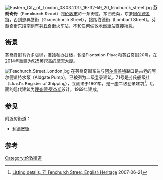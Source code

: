 {{noteTA
|T=zh-hk:芬卓奇街; zh-tw:芬喬奇街; zh-cn:芬丘奇街;
|1=zh-hk:芬卓奇街; zh-tw:芬喬奇街; zh-cn:芬丘奇街;
}}
[[File:Eastern_City_of_London_08.03.2013_16-32-59_20_fenchurch_street.jpg|thumb]]
'''芬喬奇街'''（Fenchurch Street）是[[伦敦市|伦敦市]]的一条街道，东西走向，东接[[阿尔德盖特|阿尔德盖特]]，西到恩典堂街（Gracechurch Street），接朗伯德街（Lombard Street）。芬喬奇街东段南侧有[[芬丘奇街火车站|芬丘奇街火车站]]，不和任何倫敦地鐵車站直接換乘。

==街景== 
芬喬奇街有许多店铺，酒馆和办公楼，包括Plantation Place和芬丘奇街20号，在2014年重建为525英尺高的摩天大厦。

[[File:Fenchurch_Street_London.jpg|thumb]]
在芬喬奇街东端与[[阿尔德盖特|阿尔德盖特]]路口是古老的阿尔德盖特水泵（Aldgate Pump），已被列为二级登录建筑。71号是劳氏船级社（Lloyd's Register of Shipping），立面建于1901年，是一座二级登录建筑<ref>[http://www.imagesofengland.org.uk/details/default.aspx?pid=2&id=199440 Listing details, 71 Fenchurch Street, English Heritage] {{Wayback|url=http://www.imagesofengland.org.uk/details/default.aspx?pid=2&id=199440 |date=20071030041639 }} 2007-06-21</ref>。后面的现代建筑为[[理查德·罗杰斯_(建築師)|理查德·罗杰斯]]设计，1999年建成。

==参见==
{{Portal|伦敦}}
附近的街道：
*[[利德贺街|利德贺街]]

==参考==
{{Reflist}}
{{coord |51|30|43|N|0|4|50.8|W|type:landmark_region:GB-LND|display=title}}
[[Category:伦敦街道|Category:伦敦街道]]